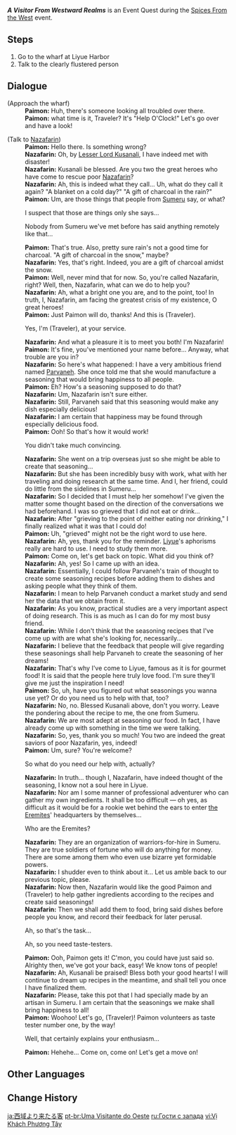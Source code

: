 {{Quest Infobox
|id            = 71663
|image         = Event Quest A Visitor From Westward Realms.png
|type          = World
|region        = Liyue
|area          = Sea of Clouds
|subarea       = Liyue Harbor
|event_name    = Spices From the West
|actNum        = 
|summary       = 
|requirement   = 
|startLocation = [[Liyue Harbor]], [[Liyue]]
|next          = 
|mora          = 10,000
|other         = {{Card|Adventurer's Experience|4}}
* Unlocks the [[Spices From the West]] event.
|characters    = Nazafarin; Paimon; Traveler
}}
'''''A Visitor From Westward Realms''''' is an Event Quest during the [[Spices From the West]] event.

==Steps==
# Go to the wharf at Liyue Harbor
# Talk to the clearly flustered person

==Dialogue==
{{Quest Description|A person from Sumeru has arrived at the wharfs of Liyue Harbor. She seems to be in a bit of a fix...}}
{{Dialogue start}}
;(Approach the wharf)
:'''Paimon:''' Huh, there's someone looking all troubled over there.
:'''Paimon:''' {{Not a typo|Aaaand}} what time is it, Traveler? It's "Help O'Clock!" Let's go over and have a look!

;(Talk to [[Nazafarin]])
:'''Paimon:''' Hello there. Is something wrong?
:'''Nazafarin:''' Oh, by [[Lesser Lord Kusanali]], I have indeed met with disaster!
:'''Nazafarin:''' Kusanali be blessed. Are you two the great heroes who have come to rescue poor [[Nazafarin]]?
:'''Nazafarin:''' Ah, this is indeed what they call... Uh, what do they call it again? "A blanket on a cold day?" "A gift of charcoal in the rain?"
:'''Paimon:''' Um, are those things that people from [[Sumeru]] say, or what?
:{{DIcon}} I suspect that those are things only she says...
:{{DIcon}} Nobody from Sumeru we've met before has said anything remotely like that...
:'''Paimon:''' That's true. Also, pretty sure rain's not a good time for charcoal. "A gift of charcoal in the snow," maybe?
:'''Nazafarin:''' Yes, that's right. Indeed, you are a gift of charcoal amidst the snow.
:'''Paimon:''' Well, never mind that for now. So, you're called Nazafarin, right? Well, then, Nazafarin, what can we do to help you?
:'''Nazafarin:''' Ah, what a bright one you are, and to the point, too! In truth, I, Nazafarin, am facing the greatest crisis of my existence, O great heroes!
:'''Paimon:''' Just Paimon will do, thanks! And this is (Traveler).
:{{DIcon}} Yes, I'm (Traveler), at your service.
:'''Nazafarin:''' And what a pleasure it is to meet you both! I'm Nazafarin!
:'''Paimon:''' It's fine, you've mentioned your name before... Anyway, what trouble are you in?
:'''Nazafarin:''' So here's what happened: I have a very ambitious friend named [[Parvaneh]]. She once told me that she would manufacture a seasoning that would bring happiness to all people.
:'''Paimon:''' Eh? How's a seasoning supposed to do that?
:'''Nazafarin:''' Um, Nazafarin isn't sure either.
:'''Nazafarin:''' Still, Parvaneh said that this seasoning would make any dish especially delicious!
:'''Nazafarin:''' I am certain that happiness may be found through especially delicious food.
:'''Paimon:''' Ooh! So that's how it would work!
:{{DIcon}} You didn't take much convincing.
:'''Nazafarin:''' She went on a trip overseas just so she might be able to create that seasoning...
:'''Nazafarin:''' But she has been incredibly busy with work, what with her traveling and doing research at the same time. And I, her friend, could do little from the sidelines in Sumeru...
:'''Nazafarin:''' So I decided that I must help her somehow! I've given the matter some thought based on the direction of the conversations we had beforehand. I was so grieved that I did not eat or drink...
:'''Nazafarin:''' After "grieving to the point of neither eating nor drinking," I finally realized what it was that I could do!
:'''Paimon:''' Uh, "grieved" might not be the right word to use here.
:'''Nazafarin:''' Ah, yes, thank you for the reminder. [[Liyue]]'s aphorisms really are hard to use. I need to study them more.
:'''Paimon:''' Come on, let's get back on topic. What did you think of?
:'''Nazafarin:''' Ah, yes! So I came up with an idea.
:'''Nazafarin:''' Essentially, I could follow Parvaneh's train of thought to create some seasoning recipes before adding them to dishes and asking people what they think of them.
:'''Nazafarin:''' I mean to help Parvaneh conduct a market study and send her the data that we obtain from it.
:'''Nazafarin:''' As you know, practical studies are a very important aspect of doing research. This is as much as I can do for my most busy friend.
:'''Nazafarin:''' While I don't think that the seasoning recipes that I've come up with are what she's looking for, necessarily...
:'''Nazafarin:''' I believe that the feedback that people will give regarding these seasonings shall help Parvaneh to create the seasoning of her dreams!
:'''Nazafarin:''' That's why I've come to Liyue, famous as it is for gourmet food! It is said that the people here truly love food. I'm sure they'll give me just the inspiration I need!
:'''Paimon:''' So, uh, have you figured out what seasonings you wanna use yet? Or do you need us to help with that, too?
:'''Nazafarin:''' No, no. Blessed Kusanali above, don't you worry. Leave the pondering about the recipe to me, the one from Sumeru.
:'''Nazafarin:''' We are most adept at seasoning our food. In fact, I have already come up with something in the time we were talking.
:'''Nazafarin:''' So, yes, thank you so much! You two are indeed the great saviors of poor Nazafarin, yes, indeed!
:'''Paimon:''' Um, sure? You're welcome?
:{{DIcon}} So what do you need our help with, actually?
:'''Nazafarin:''' In truth... though I, Nazafarin, have indeed thought of the seasoning, I know not a soul here in Liyue.
:'''Nazafarin:''' Nor am I some manner of professional adventurer who can gather my own ingredients. It shall be too difficult &mdash; oh yes, as difficult as it would be for a rookie wet behind the ears to enter [[the Eremites]]' headquarters by themselves...
:{{DIcon}} Who are the Eremites?
:'''Nazafarin:''' They are an organization of warriors-for-hire in Sumeru. They are true soldiers of fortune who will do anything for money. There are some among them who even use bizarre yet formidable powers.
:'''Nazafarin:''' I shudder even to think about it... Let us amble back to our previous topic, please.
:'''Nazafarin:''' Now then, Nazafarin would like the good Paimon and (Traveler) to help gather ingredients according to the recipes and create said seasonings!
:'''Nazafarin:''' Then we shall add them to food, bring said dishes before people you know, and record their feedback for later perusal.
:{{DIcon}} Ah, so that's the task...
:{{DIcon}} Ah, so you need taste-testers.
:'''Paimon:''' Ooh, Paimon gets it! C'mon, you could have just said so. Alrighty then, we've got your back, easy! We know tons of people!
:'''Nazafarin:''' Ah, Kusanali be praised! Bless both your good hearts! I will continue to dream up recipes in the meantime, and shall tell you once I have finalized them.
:'''Nazafarin:''' Please, take this pot that I had specially made by an artisan in Sumeru. I am certain that the seasonings we make shall bring happiness to all!
:'''Paimon:''' Woohoo! Let's go, (Traveler)! Paimon volunteers as taste tester number one, by the way!
:{{DIcon}} Well, that certainly explains your enthusiasm...
:'''Paimon:''' Hehehe... Come on, come on! Let's get a move on!
{{Dialogue end}}

==Other Languages==
{{Other Languages
|en      = A Visitor From Westward Realms
|zhs     = 西域来客
|zhs_rm  = Xīyù Láikè
|zht     = 西域來客
|zht_rm  = Xīyù Láikè
|zh_tl   = A Visitor From Western Regions
|ja      = 西域より来たる客
|ja_rm   = Sai'iki yori Kitaru Kyaku
|ja_tl   = A Guest From Western Regions
|ko      = 서역의 손님
|ko_rm   = Seoyeok-ui Sonnim
|ko_tl   = A Guest From Western Regions
|es      = Una visita del oeste
|es_tl   = A Visit From the West
|fr      = Un visiteur venu de l'ouest
|fr_tl   = A Visitor From the West
|ru      = Гости с запада
|ru_tl   = Guests from West
|th      = แขกผู้มาเยือนจากดินแดนทางตะวันตก
|th_rm   = Khaek Phu-ma-yuean chak Dindaen Thang Tawantok
|th_tl   = Guest from the Western Land
|vi      = {{tt|Vị|位}} {{tt|Khách|客}} {{tt|Phương|方}} {{tt|Tây|西}}
|vi_tl   = Western Guest
|de      = Ein Gast aus dem Westen
|de_tl   = A Guest From The West
|id      = Pengunjung dari Dunia Barat
|id_tl   = Visitor from the Western World
|pt      = Uma Visitante do Oeste
|pt_tl   = 
}}

==Change History==
{{Change History|2.6}}

[[ja:西域より来たる客]]
[[pt-br:Uma Visitante do Oeste]]
[[ru:Гости с запада]]
[[vi:Vị Khách Phương Tây]]